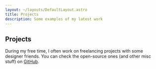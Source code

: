 ```yaml
---
layout: ~/layouts/DefaultLayout.astro
title: Projects
description: Some examples of my latest work
---
```



<div class="prose mb-8">

## Projects

During my free time, I often work on freelancing projects with some designer friends. You can check the open-source ones (and other misc stuff) on [GitHub](https://github.com/jfranciscosousa).

</div>

<Projects />
